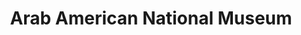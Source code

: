 ---
title: Arab American National Museum
image: ../images/arab-american-museum.png
featured: false
tags:
    - museum
    - tourist attraction
description: The first and only museum dedicated to telling the Arab American story.
link: https://arabamericanmuseum.org/
instagram: https://www.instagram.com/arabamericanmuseum/
phone: tel:313-429-2535
apple: https://maps.apple.com/place?place-id=IC79D67373C939418&address=13624+Michigan+Ave%2C+Dearborn%2C+MI++48126%2C+United+States&coordinate=42.3222206%2C-83.1766874&name=Arab+American+National+Museum&_provider=9902
google: https://maps.app.goo.gl/MwigSnbwJciEhfyC6
hours:
    sunday: Noon - 5pm
    monday: Closed
    tuesday: Closed
    wednesday: 10am - 6pm
    thursday: 10am - 6pm
    friday: 10am - 6pm
    saturday: 10am - 6pm
---